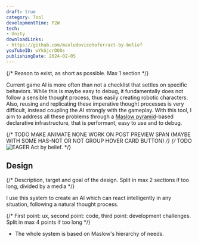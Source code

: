 ```yaml
---
draft: true
category: Tool
developmentTime: P2W
tech:
- Unity
downloadLinks:
- https://github.com/maxludovicohofer/act-by-belief
youTubeID: wYkGjcrDOOs
publishingDate: 2024-02-05
---
```


{/* Reason to exist, as short as possible. Max 1 section */}

Current game AI is more often than not a checklist that settles on specific behaviors. While this is maybe easy to debug, it fundamentally does not follow a sensible thought process, thus easily creating robotic characters. Also, reusing and replicating these imperative thought processes is very difficult, instead coupling the AI strongly with the gameplay. With this tool, I aim to address all these problems through a [Maslow pyramid](https://en.wikipedia.org/wiki/Maslow%27s_hierarchy_of_needs)-based declarative infrastructure, that is performant, easy to use and to debug.

{/* TODO MAKE ANIMATE NONE WORK ON POST PREVIEW SPAN (MAYBE WITH SOME HAS-NOT OR NOT GROUP HOVER CARD BUTTON) */}
{/* TODO ![EAGER Act by belief.](./act-by-belief-tool.png) */}

## Design

{/* Description, target and goal of the design. Split in max 2 sections if too long, divided by a media */}

I use this system to create an AI which can react intelligently in any situation, following a natural thought process.

{/* First point: ux, second point: code, third point: development challenges. Split in max 4 points if too long */}

* The whole system is based on Maslow's hierarchy of needs.
